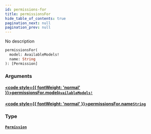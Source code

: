 ```yaml
---
id: permissions-for
title: permissionsFor
hide_table_of_contents: true
pagination_next: null
pagination_prev: null
---
```








No description

```graphql
permissionsFor(
  model: AvailableModels!
  name: String
): [Permission]
```


### Arguments

#### [<code style={{ fontWeight: 'normal' }}>permissionsFor.<b>model</b></code>](#)<Bullet />[`AvailableModels!`](/docs/schemas/arkitekt/enums/available-models) <Badge class="secondary" text="non-null"/> <Badge class="secondary" text="enum"/>
> 
> 

#### [<code style={{ fontWeight: 'normal' }}>permissionsFor.<b>name</b></code>](#)<Bullet />[`String`](/docs/schemas/arkitekt/scalars/string) <Badge class="secondary" text="scalar"/>
> 
> 

### Type

#### [`Permission`](/docs/schemas/arkitekt/objects/permission) <Badge class="secondary" text="object"/>
> 
> 





